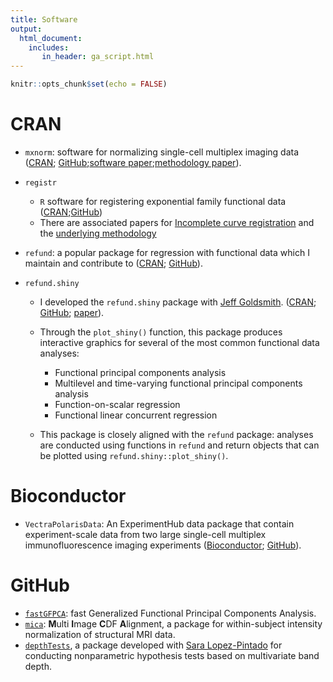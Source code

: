 ```yaml
---
title: Software
output: 
  html_document:
    includes:
       in_header: ga_script.html
---
```


```r
knitr::opts_chunk$set(echo = FALSE)
```

<link rel="stylesheet" href="academicons.css"/>
<link rel="stylesheet" href="styles.css" type="text/css">


# CRAN

* `mxnorm`: software for normalizing single-cell multiplex imaging data ([CRAN](https://cran.r-project.org/web/packages/mxnorm/index.html); [GitHub](https://github.com/ColemanRHarris/mxnorm);[software paper](https://joss.theoj.org/papers/10.21105/joss.04180.pdf);[methodology paper](https://pubmed.ncbi.nlm.nih.gov/34983062/)). 

* `registr`
  * `R` software for registering exponential family functional data ([CRAN](https://cran.r-project.org/web/packages/registr/index.html);[GitHub](https://github.com/julia-wrobel/registr))
  * There are associated papers for [Incomplete curve registration](https://joss.theoj.org/papers/10.21105/joss.02964.pdf) and the [underlying methodology](https://onlinelibrary.wiley.com/doi/full/10.1111/biom.12963)

* `refund`: a popular package for regression with functional data which I maintain and contribute to ([CRAN](https://cran.r-project.org/web/packages/refund/index.html); [GitHub](https://github.com/refunders/refund)). 

* `refund.shiny`

  * I developed the `refund.shiny` package with [Jeff Goldsmith](http://jeffgoldsmith.com/).  ([CRAN](https://cran.r-project.org/web/packages/refund.shiny/index.html); [GitHub](https://github.com/refunders/refund.shiny); [paper](http://onlinelibrary.wiley.com/doi/10.1002/sta4.109/abstract)). 

  * Through the `plot_shiny()` function, this package produces interactive graphics for several of the most common functional data analyses:

    * Functional principal components analysis
    * Multilevel and time-varying functional principal components analysis
    * Function-on-scalar regression
    * Functional linear concurrent regression

  * This package is closely aligned with the `refund` package: analyses are conducted using functions in `refund` and return objects that can be plotted using `refund.shiny::plot_shiny()`.


  
# Bioconductor

* `VectraPolarisData`: An ExperimentHub data package that contain experiment-scale data from two large single-cell multiplex immunofluorescence imaging experiments ([Bioconductor](https://bioconductor.org/packages/release/data/experiment/html/VectraPolarisData.html); [GitHub](https://github.com/julia-wrobel/VectraPolarisData)).

# GitHub 

* [`fastGFPCA`](https://github.com/julia-wrobel/fastGFPCA): fast Generalized Functional Principal Components Analysis.
* [`mica`](https://github.com/julia-wrobel/mica): **M**ulti **I**mage **C**DF **A**lignment, a package for within-subject intensity normalization of structural MRI data.
* [`depthTests`](https://github.com/julia-wrobel/depthTests), a package developed with [Sara Lopez-Pintado](https://bouve.northeastern.edu/directory/sara-lopez-pintado/) for conducting nonparametric hypothesis tests based on multivariate band depth.





